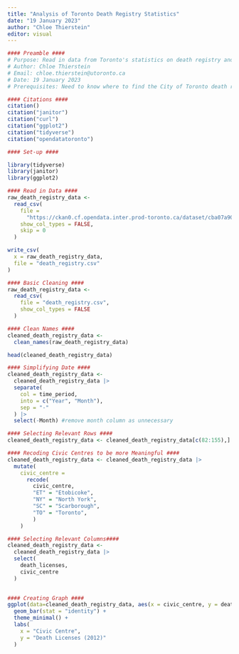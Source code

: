 ```yaml
---
title: "Analysis of Toronto Death Registry Statistics"
date: "19 January 2023"
author: "Chloe Thierstein"
editor: visual
---
```


```r
#### Preamble ####
# Purpose: Read in data from Toronto's statistics on death registry and make a graph that compares the amount of death licenses given from each civic centre.
# Author: Chloe Thierstein
# Email: chloe.thierstein@utoronto.ca
# Date: 19 January 2023
# Prerequisites: Need to know where to find the City of Toronto death registry data
```

```r
#### Citations ####
citation()
citation("janitor")
citation("curl")
citation("ggplot2")
citation("tidyverse")
citation("opendatatoronto")
```

```r
#### Set-up ####

library(tidyverse)
library(janitor)
library(ggplot2)

```

```r
#### Read in Data ####
raw_death_registry_data <-
  read_csv(
    file = 
      "https://ckan0.cf.opendata.inter.prod-toronto.ca/dataset/cba07a90-984b-42d2-9131-701c8c2a9788/resource/cc418325-b3d0-4afd-ae64-ccb9b71c549c/download/Death%20Registry%20Statistics%20Data.csv",
    show_col_types = FALSE,
    skip = 0
  )

write_csv(
  x = raw_death_registry_data,
  file = "death_registry.csv"
)
```

```r
#### Basic Cleaning ####
raw_death_registry_data <-
  read_csv(
    file = "death_registry.csv",
    show_col_types = FALSE
  )

```

```r
#### Clean Names ####
cleaned_death_registry_data <-
  clean_names(raw_death_registry_data)

head(cleaned_death_registry_data)
```

```r
#### Simplifying Date #### 
cleaned_death_registry_data <-
  cleaned_death_registry_data |>
  separate(
    col = time_period,
    into = c("Year", "Month"),
    sep = "-"
  ) |>
  select(-Month) #remove month column as unnecessary


```

```r
#### Selecting Relevant Rows ####
cleaned_death_registry_data <- cleaned_death_registry_data[c(82:155),] #only keeping rows for 2012
```

```r
#### Recoding Civic Centres to be more Meaningful ####
cleaned_death_registry_data <- cleaned_death_registry_data |> 
  mutate( 
    civic_centre = 
      recode( 
        civic_centre, 
        "ET" = "Etobicoke", 
        "NY" = "North York", 
        "SC" = "Scarborough", 
        "TO" = "Toronto", 
        ) 
    )
```

```r
#### Selecting Relevant Columns####
cleaned_death_registry_data <-
  cleaned_death_registry_data |>
  select(
    death_licenses,
    civic_centre
  )
  

```

```r
#### Creating Graph ####
ggplot(data=cleaned_death_registry_data, aes(x = civic_centre, y = death_licenses)) +
  geom_bar(stat = "identity") +
  theme_minimal() + 
  labs(
    x = "Civic Centre",
    y = "Death Licenses (2012)"
  )


```
